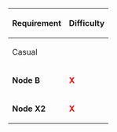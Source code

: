 {| class="wikitable" 
|- style="font-weight:bold;"
! rowspan="2" style="text-align:center;" | Requirement
! colspan="5" | Difficulty
|-
! colspan="2" | Casual || Easy || Medium || Hard
|- style="text-align:center;"
! style="text-align:left;" | '''Node B'''
| colspan="2" | '''<span style="color:red">X</span>''' ||  '''A Rank''' || '''A Rank''' || '''S Rank'''
|- style="text-align:center;"
! style="text-align:left;" | '''Node X2'''
| colspan="2" | '''<span style="color:red">X</span>''' ||  '''A Rank''' || '''A Rank''' || '''S Rank (Twice)'''
|}